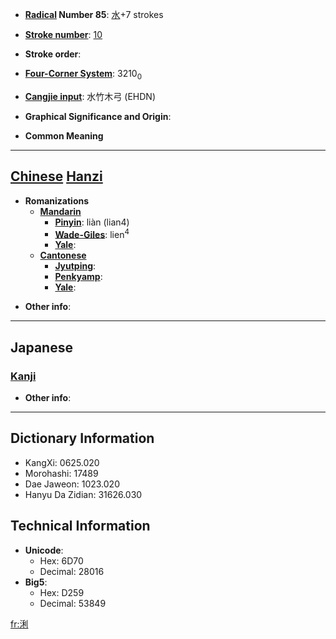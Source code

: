 * '''[[Wiktionary:Chinese radical index| Radical]] Number 85''': [[Wiktionary:Chinese radical index 水|水]]+7 strokes

* '''[[Wiktionary:Chinese total strokes index|Stroke number]]''': [[Wiktionary:Chinese total strokes index 10|10]]

* '''Stroke order''': 

* '''[[Wiktionary:Chinese four corner index|Four-Corner System]]''': 3210<sub>0</sub>

* '''[[Wiktionary:Chinese Cangjie index|Cangjie input]]''': 水竹木弓 (EHDN)

* '''Graphical Significance and Origin''': 

* '''Common Meaning'''

----

== [[Chinese]] [[Hanzi]] ==

* '''Romanizations'''
** '''[[Mandarin]]'''
*** '''[[Pinyin]]''': liàn (lian4)
*** '''[[Wade-Giles]]''': lien<sup>4</sup>
*** '''[[Yale]]''': 
** '''[[Cantonese]]'''
*** '''[[Jyutping]]''':
*** '''[[Penkyamp]]''': 
*** '''[[Yale]]''': 

* '''Other info''': 

----

==Japanese==
===[[Kanji]]===
{{kanji|on readings=[[れん]] (ren), [[り]] (ri), [[れい]] (rei), [[らい]] (rai)
|kun readings=
}}

* '''Other info''':  

----

== Dictionary Information ==

* KangXi: 0625.020
* Morohashi: 17489
* Dae Jaweon: 1023.020
* Hanyu Da Zidian: 31626.030

== Technical Information ==

* '''Unicode''':
** Hex: 6D70
** Decimal: 28016
* '''Big5''':
** Hex: D259
** Decimal: 53849

[[fr:浰]]